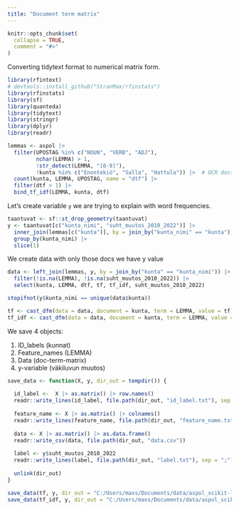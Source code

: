 ```yaml
---
title: "Document term matrix"
---
```


```r
knitr::opts_chunk$set(
  collapse = TRUE,
  comment = "#>"
)
```

Converting tidytext format to numerical matrix form.

```r
library(rfintext)
# devtools::install_github("StranMax/rfinstats")
library(rfinstats)
library(sf)
library(quanteda)
library(tidytext)
library(stringr)
library(dplyr)
library(readr)
```

```r
lemmas <- aspol |>
  filter(UPOSTAG %in% c("NOUN", "VERB", "ADJ"), 
         nchar(LEMMA) > 1,
         !str_detect(LEMMA, "[0-9]"), 
         !kunta %in% c("Enontekiö", "Salla", "Hattula")) |>  # OCR docs problematic
  count(kunta, LEMMA, UPOSTAG, name = "dtf") |>
  filter(dtf > 1) |>
  bind_tf_idf(LEMMA, kunta, dtf)
```

Let's create variable `y` we are trying to explain with word frequencies.

```r
taantuvat <- sf::st_drop_geometry(taantuvat)
y <- taantuvat[c("kunta_nimi", "suht_muutos_2010_2022")] |>
  inner_join(lemmas[c("kunta")], by = join_by("kunta_nimi" == "kunta")) |>
  group_by(kunta_nimi) |>
  slice(1)
```

We create data with only those docs we have y value

```r
data <- left_join(lemmas, y, by = join_by("kunta" == "kunta_nimi")) |>
  filter(!is.na(LEMMA), !is.na(suht_muutos_2010_2022)) |>
  select(kunta, LEMMA, dtf, tf, tf_idf, suht_muutos_2010_2022)

stopifnot(y$kunta_nimi == unique(data$kunta))
```

```r
tf <- cast_dfm(data = data, document = kunta, term = LEMMA, value = tf)
tf_idf <- cast_dfm(data = data, document = kunta, term = LEMMA, value = tf_idf)
```


We save 4 objects:

1. ID_labels (kunnat)  
2. Feature_names (LEMMA)  
3. Data (doc-term-matrix)  
4. y-variable (väkiluvun muutos)

```r
save_data <- function(X, y, dir_out = tempdir()) {
  
  id_label <-  X |> as.matrix() |> row.names()
  readr::write_lines(id_label, file.path(dir_out, "id_label.txt"), sep = ";")
  
  feature_name <- X |> as.matrix() |> colnames()
  readr::write_lines(feature_name, file.path(dir_out, "feature_name.txt"), sep = ";")
  
  data <- X |> as.matrix() |> as.data.frame()
  readr::write_csv(data, file.path(dir_out, "data.csv"))
  
  label <- y$suht_muutos_2010_2022
  readr::write_lines(label, file.path(dir_out, "label.txt"), sep = ";")
  
  unlink(dir_out)
}
```


```r
save_data(tf, y, dir_out = "C:/Users/maxs/Documents/data/aspol_scikit-learn/tf")
save_data(tf_idf, y, dir_out = "C:/Users/maxs/Documents/data/aspol_scikit-learn/tf_idf")
```

